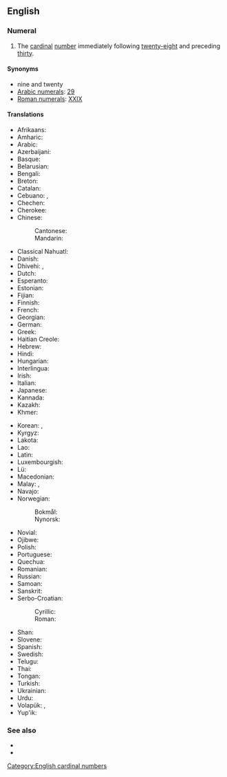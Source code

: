 ==English==
{{cardinalbox|en|28|29|30|twenty-eight|thirty|ord=twenty-ninth}}

===Numeral===
{{head|en|numeral}}

# The [[cardinal]] [[number]] immediately following [[twenty-eight]] and preceding [[thirty]].

====Synonyms====
* nine and twenty
* [[w:Arabic numerals|Arabic numerals]]: [[29]]
* [[w:Roman numerals|Roman numerals]]: [[XXIX]]

====Translations====
{{trans-top|cardinal number}}
* Afrikaans: {{t+|af|nege-en-twintig}}
* Amharic: {{t|am|ሃያ ዘጠኝ}}
* Arabic: {{t|ar|تِسْعَة وَعِشْرُون|tr=tisʿa wa-ʿišrūn}}
* Azerbaijani: {{t+|az|iyirmi doqquz}}
* Basque: {{t+|eu|hogeita bederatzi}}
* Belarusian: {{t|be|два́ццаць дзе́вяць}}
* Bengali: {{t|bn|উনতিরিশ|tr=unôtiriś}}
* Breton: {{t|br|nav-warn-ugent}}
* Catalan: {{t+|ca|vint-i-nou}}
* Cebuano: {{t|ceb|kawhaa'g siyam}}, {{t|ceb|baynete nuybe}}
* Chechen: {{t|ce|ткъе исс}}
* Cherokee: {{t|chr|ᏔᎵᏍᎪ ᏐᏁᎳ}}
* Chinese:
*: Cantonese: {{t|yue|二十九|tr=ji6 sap6 gau2}}
*: Mandarin: {{t|cmn|二十九|tr=èr shí jiǔ}}
* Classical Nahuatl: {{t|nci|cempōhualli onchiucnāhui}}
* Danish: {{t|da|niogtyve}}
* Dhivehi: {{t|dv|ނަވާވީސް}}, {{t|dv|އޮނަތިރީސް}}
* Dutch: {{t+|nl|negenentwintig|f}}
* Esperanto: {{t|eo|dudek naŭ}}
* Estonian: {{t+|et|kakskümmend üheksa}}
* Fijian: {{t|fj|ruasagavulu ka ciwa}}
* Finnish: {{t|fi|kaksikymmentäyhdeksän}}
* French: {{t+|fr|vingt-neuf|m}}
* Georgian: {{t|ka|ოცდაცხრა}}
* German: {{t|de|neunundzwanzig|f}}
* Greek: {{t|el|είκοσι εννέα}}
* Haitian Creole: {{t|ht|ventnèf}}
* Hebrew: {{t|he|עשרים־ותשעה|tr=esrím və-téysha}}
* Hindi: {{t+|hi|उनतीस}}
* Hungarian: {{t+|hu|huszonkilenc}}
* Interlingua: {{t|ia|vinti-nove}}
* Irish: {{t|ga|fiche a naoi}}
* Italian: {{t+|it|ventinove}}
* Japanese: {{t|ja|二十九|tr=ni-jū-kyū}}
* Kannada: {{t|kn|ಇಪ್ಪತ್ತೊಂಬತ್ತು}}
* Kazakh: {{t|kk|жиырма тоғыз}}
* Khmer: {{t|km|ម្ភៃប្រាំបួន|tr=mpʰey pram buən}}
{{trans-mid}}
* Korean: {{t|ko|스물아홉|tr=seumul ahob}}, {{t|ko|이십구|tr=isibgu}}
* Kyrgyz: {{t|ky|жыйырма тогуз}}
* Lakota: {{t|lkt|wikčémna núŋpa aké napčíyuŋka}}
* Lao: {{t|lo|ຊາວເກົ້າ}}
* Latin: {{t|la|ūndētrīgintā}}
* Luxembourgish: {{t|lb|nénganzwanzeg}}
* Lü: {{t|khb|ᦌᦱᧁᦂᧁᧉ|tr=saaw4 kaw3}}
* Macedonian: {{t|mk|два́есет и де́вет}}
* Malay: {{t+|ms|dua puluh sembilan}}, {{t|ms|sembilan likur}}
* Navajo: {{t|nv|naadįįnáhástʼéí}}
* Norwegian:
*: Bokmål: {{t|no|tjueni}}
*: Nynorsk: {{t|nn|tjueni}}
* Novial: {{t|nov|duanti-nin}}
* Ojibwe: {{t|oj|niishtana-ashi-zhaangaswi}}
* Polish: {{t|pl|dwadzieścia dziewięć}}
* Portuguese: {{t|pt|vinte e nove|m}}
* Quechua: {{t|qu|iskay chunka isqunniyuq}}
* Romanian: {{t|ro|douăzeci și nouă}}
* Russian: {{t+|ru|два́дцать де́вять}}
* Samoan: {{t|sm|luasefulu iva}}
* Sanskrit: {{t|sa|ऊनत्रिंशत्|tr=ūnatriṃśát}}
* Serbo-Croatian:
*: Cyrillic: {{t|sh|двадесет и девет}}
*: Roman: {{t|sh|dvadeset i devet}}
* Shan: {{t|shn|သၢဝ်းၵဝ်ႈ}}
* Slovene: {{t|sl|devetindvajset}}
* Spanish: {{t+|es|veintinueve}}
* Swedish: {{t+|sv|tjugonio}}
* Telugu: {{t|te|ఇరవై తొమ్మిది}}
* Thai: {{t|th|ยี่สิบเก้า}}
* Tongan: {{t|to|uofulu mā hiva}}
* Turkish: {{t+|tr|yirmi dokuz}}
* Ukrainian: {{t|uk|два́дцять де́в'ять}}
* Urdu: {{t|ur|انتیس|tr=untīs}}
* Volapük: {{t|vo|teldegzül}}, {{t|vo|telsezül}} {{qualifier|older term, obsolete}}
* Yup'ik: {{t|esu|yuinaq qulngunrita'ar}}
{{trans-bottom}}

===See also===
* {{l|en|twenty-eight}}
* {{l|en|thirty}}

[[Category:English cardinal numbers]]